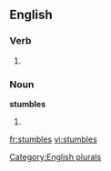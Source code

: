 ==English==
===Verb===
# {{third-person singular of|[[stumble]]}}

===Noun===
'''stumbles'''

# {{plural of|[[stumble]]}}

[[Category:English plurals]]

[[fr:stumbles]]
[[vi:stumbles]]